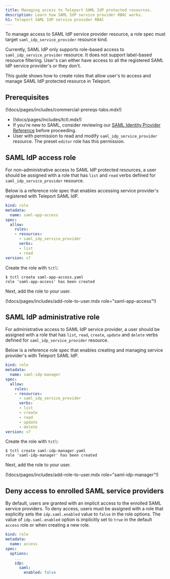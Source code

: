 ```yaml
---
title: Managing access to Teleport SAML IdP protected resources.
description: Learn how SAML IdP service provider RBAC works.
h1: Teleport SAML IdP service provider RBAC
---
```


To manage access to SAML IdP service provider resource, a role spec must target `saml_idp_service_provider`
resource kind.

Currently, SAML IdP only supports role-based access to `saml_idp_service_provider` resource.
It does not support label-based resource filtering. User's can either have access to
all the registered SAML IdP service provider's or they don't.

This guide shows how to create roles that allow user's to access and manage SAML IdP protected
resource in Teleport.

## Prerequisites

(!docs/pages/includes/commercial-prereqs-tabs.mdx!)

- (!docs/pages/includes/tctl.mdx!)
- If you're new to SAML, consider reviewing our [SAML Identity Provider
  Reference](./saml-reference.mdx) before proceeding.
- User with permission to read and modify `saml_idp_service_provider` resource. The preset `editor`
role has this permission.


## SAML IdP access role

For non-administrative access to SAML IdP protected resources, a user should be assigned with
a role that has `list` and `read` verbs defined for `saml_idp_service_provider` resource.

Below is a reference role spec that enables accessing service provider's registered with Teleport
SAML IdP.

```yaml
kind: role
metadata:
  name: saml-app-access
spec:
  allow:
    rules:
    - resources:
      - saml_idp_service_provider
      verbs:
      - list
      - read
version: v7
```

Create the role with `tctl`:

```code
$ tctl create saml-app-access.yaml
role 'saml-app-access' has been created
```

Next, add the role to your user.

(!docs/pages/includes/add-role-to-user.mdx role="saml-app-access"!)


## SAML IdP administrative role

For administrative access to SAML IdP service provider, a user should be assigned with
a role that has `list`, `read`, `create`, `update` and `delete` verbs defined for
`saml_idp_service_provider` resource.

Below is a reference role spec that enables creating and managing service provider's with Teleport
SAML IdP.

```yaml
kind: role
metadata:
  name: saml-idp-manager
spec:
  allow:
    rules:
    - resources:
      - saml_idp_service_provider
      verbs:
      - list
      - create
      - read
      - update
      - delete
version: v7
```

Create the role with `tctl`:

```code
$ tctl create saml-idp-manager.yaml
role 'saml-idp-manager' has been created
```

Next, add the role to your user.

(!docs/pages/includes/add-role-to-user.mdx role="saml-idp-manager"!)


## Deny access to enrolled SAML service providers

By default, users are granted with an implicit access to the enrolled SAML service providers.
To deny access, users must be assigned with a role that explicitly sets the
`idp.saml.enabled` value to `false` in the role options. The value of `idp.saml.enabled`
option is implicitly set to `true` in the default `access` role or when creating a new role.

```yaml
kind: role
metadata:
  name: access
spec:
  options:
    ...
    idp:
      saml:
        enabled: false
```